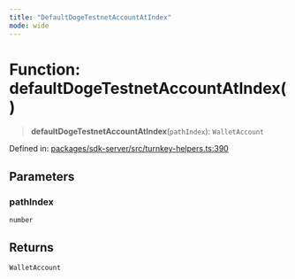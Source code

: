 ```yaml
---
title: "DefaultDogeTestnetAccountAtIndex"
mode: wide
---
```

  
# Function: defaultDogeTestnetAccountAtIndex()

> **defaultDogeTestnetAccountAtIndex**(`pathIndex`): `WalletAccount`

Defined in: [packages/sdk-server/src/turnkey-helpers.ts:390](https://github.com/tkhq/sdk/blob/d88b5e1f9a6cca8e54e61f8a127aa90fcebeaa2e/packages/sdk-server/src/turnkey-helpers.ts#L390)

## Parameters

### pathIndex

`number`

## Returns

`WalletAccount`
